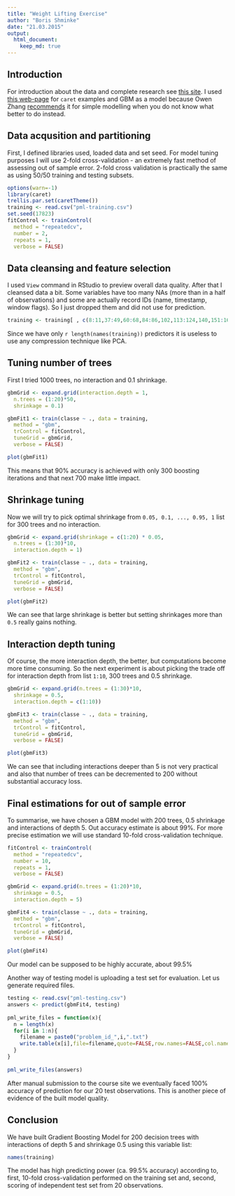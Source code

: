 ```yaml
---
title: "Weight Lifting Exercise"
author: "Boris Shminke"
date: "21.03.2015"
output:
  html_document:
    keep_md: true
---
```


## Introduction

For introduction about the data and complete research see [this site](http://groupware.les.inf.puc-rio.br/har).
I used [this web-page](http://topepo.github.io/caret/training.html) for `caret` examples and GBM as a model because Owen Zhang [recommends](http://www.slideshare.net/freshdatabos/zhang-winning-datasciencecompetitions) it for simple modelling when you do not know what better to do instead.

## Data acqusition and partitioning

First, I defined libraries used, loaded data and set seed. For model tuning purposes I will use 2-fold cross-validation - an extremely fast method of assessing out of sample error. 2-fold cross validation is practically the same as using 50/50 training and testing subsets.

```r
options(warn=-1)
library(caret)
trellis.par.set(caretTheme())
training <- read.csv("pml-training.csv")
set.seed(17823)
fitControl <- trainControl(
  method = "repeatedcv",
  number = 2,
  repeats = 1,
  verbose = FALSE)
```

## Data cleansing and feature selection

I used `View` command in RStudio to preview overall data quality. After that I cleansed data a bit. Some variables have too many NAs (more than in a half of observations) and some are actually record IDs (name, timestamp, window flags). So I just dropped them and did not use for prediction.

```r
training <- training[ , c(8:11,37:49,60:68,84:86,102,113:124,140,151:160)]
```

Since we have only `r length(names(training))` predictors it is useless to use any compression technique like PCA.

## Tuning number of trees

First I tried 1000 trees, no interaction and 0.1 shrinkage.

```r
gbmGrid <- expand.grid(interaction.depth = 1,
  n.trees = (1:20)*50,
  shrinkage = 0.1)

gbmFit1 <- train(classe ~ ., data = training,
  method = "gbm",
  trControl = fitControl,
  tuneGrid = gbmGrid,
  verbose = FALSE)

plot(gbmFit1)
```

This means that 90% accuracy is achieved with only 300 boosting iterations and that next 700 make little impact.

## Shrinkage tuning

Now we will try to pick optimal shrinkage from `0.05, 0.1, ..., 0.95, 1` list for 300 trees and no interaction.

```r
gbmGrid <- expand.grid(shrinkage = c(1:20) * 0.05,
  n.trees = (1:30)*10,
  interaction.depth = 1)

gbmFit2 <- train(classe ~ ., data = training,
  method = "gbm",
  trControl = fitControl,
  tuneGrid = gbmGrid,
  verbose = FALSE)

plot(gbmFit2)
```

We can see that large shrinkage is better but setting shrinkages more than `0.5` really gains nothing.

## Interaction depth tuning

Of course, the more interaction depth, the better, but computations become more time consuming. So the next experiment is about picking the trade off for interaction depth from list `1:10`, 300 trees and 0.5 shrinkage.

```r
gbmGrid <- expand.grid(n.trees = (1:30)*10,
  shrinkage = 0.5,
  interaction.depth = c(1:10))

gbmFit3 <- train(classe ~ ., data = training,
  method = "gbm",
  trControl = fitControl,
  tuneGrid = gbmGrid,
  verbose = FALSE)

plot(gbmFit3)
```

We can see that including interactions deeper than 5 is not very practical and also that number of trees can be decremented to 200 without substantial accuracy loss.

## Final estimations for out of sample error

To summarise, we have chosen a GBM model with 200 trees, 0.5 shrinkage and interactions of depth 5. Out accuracy estimate is about 99%.
For more precise estimation we will use standard 10-fold cross-validation technique.

```r
fitControl <- trainControl(
  method = "repeatedcv",
  number = 10,
  repeats = 1,
  verbose = FALSE)

gbmGrid <- expand.grid(n.trees = (1:20)*10,
  shrinkage = 0.5,
  interaction.depth = 5)

gbmFit4 <- train(classe ~ ., data = training,
  method = "gbm",
  trControl = fitControl,
  tuneGrid = gbmGrid,
  verbose = FALSE)

plot(gbmFit4)
```

Our model can be supposed to be highly accurate, about 99.5%

Another way of testing model is uploading a test set for evaluation. Let us generate required files.

```r
testing <- read.csv("pml-testing.csv")
answers <- predict(gbmFit4, testing)
 
pml_write_files = function(x){
  n = length(x)
  for(i in 1:n){
    filename = paste0("problem_id_",i,".txt")
    write.table(x[i],file=filename,quote=FALSE,row.names=FALSE,col.names=FALSE)
  }
}
 
pml_write_files(answers)
```

After manual submission to the course site we eventually faced 100% accuracy of prediction for our 20 test observations. This is another piece of evidence of the built model quality.

## Conclusion

We have built Gradient Boosting Model for 200 decision trees with interactions of depth 5 and shrinkage 0.5 using this variable list:

```r
names(training)
```

The model has high predicting power (ca. 99.5% accuracy) according to, first, 10-fold cross-validation performed on the training set and, second, scoring of independent test set from 20 observations.